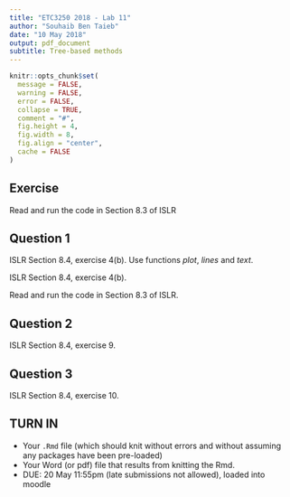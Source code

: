 ```yaml
---
title: "ETC3250 2018 - Lab 11"
author: "Souhaib Ben Taieb"
date: "10 May 2018"
output: pdf_document
subtitle: Tree-based methods
---
```



```r
knitr::opts_chunk$set(
  message = FALSE,
  warning = FALSE,
  error = FALSE, 
  collapse = TRUE,
  comment = "#",
  fig.height = 4,
  fig.width = 8,
  fig.align = "center",
  cache = FALSE
)
```

## Exercise

Read and run the code in Section 8.3 of ISLR

## Question 1

ISLR Section 8.4, exercise 4(b). Use functions *plot*, *lines* and *text*.

ISLR Section 8.4, exercise 4(b).


Read and run the code in Section 8.3 of ISLR.

## Question 2

ISLR Section 8.4, exercise 9.


## Question 3

ISLR Section 8.4, exercise 10.


## TURN IN 

- Your `.Rmd` file (which should knit without errors and without assuming any packages have been pre-loaded)
- Your Word (or pdf) file that results from knitting the Rmd.
- DUE: 20 May 11:55pm (late submissions not allowed), loaded into moodle
